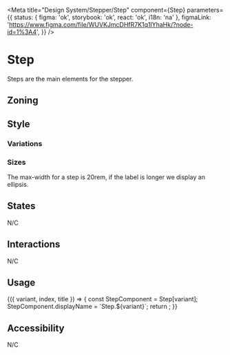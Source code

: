 

<Meta
	title="Design System/Stepper/Step"
	component={Step}
	parameters={{
		status: { figma: 'ok', storybook: 'ok', react: 'ok', i18n: 'na' },
		figmaLink: 'https://www.figma.com/file/WUVKJmcDHfR7K1q1lYhaHk/?node-id=1%3A4',
	}}
/>

# Step

Steps are the main elements for the stepper.

## Zoning

<FigmaImage
	src="https://www.figma.com/file/qc8oUSyVJM67gSsbTShftt/%F0%9F%93%90-Zoning?node-id=952%3A229"
	alt="zoning image for the steps"
/>

## Style

### Variations

<FigmaImage
	src="https://www.figma.com/file/WUVKJmcDHfR7K1q1lYhaHk/Stepper?node-id=816%3A25605"
	alt="states image for the steps"
/>

<Canvas>
	<Story story={Stories.Default} />
</Canvas>

### Sizes

The max-width for a step is 20rem, if the label is longer we display an ellipsis.

<Canvas>
	<Story story={Stories.Overflow} />
</Canvas>

## States

N/C

## Interactions

N/C

## Usage

<Canvas>
	<Story
		name="usage"
		args={{
			variant: 'Skeleton',
			index: 1,
			title: 'Lorem ipsum',
		}}
		argTypes={{
			variant: {
				description: 'Step variation',
				control: {
					type: 'select',
					options: ['Skeleton', 'Enabled', 'Validated', 'InProgress'],
				},
			},
			index: {
				description: 'Step number',
				control: {
					type: 'number',
				},
			},
			title: {
				description: 'Step title',
				control: {
					type: 'text',
				},
			},
		}}
	>
		{({ variant, index, title }) => {
			const StepComponent = Step[variant];
			StepComponent.displayName = `Step.${variant}`;
			return <StepComponent data-index={index} title={title} />;
		}}
	</Story>
</Canvas>

<ArgsTable story="usage" />

## Accessibility

N/C
